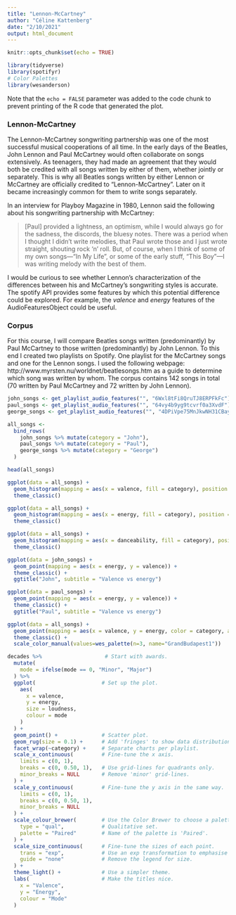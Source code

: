 ```yaml
---
title: "Lennon-McCartney"
author: "Céline Kattenberg"
date: "2/10/2021"
output: html_document
---
```


```r
knitr::opts_chunk$set(echo = TRUE)
```

```r
library(tidyverse)
library(spotifyr)
# Color Palettes
library(wesanderson)
```

Note that the `echo = FALSE` parameter was added to the code chunk to prevent printing of the R code that generated the plot.

### Lennon-McCartney

The Lennon-McCartney songwriting partnership was one of the most successful musical cooperations of all time. In the early days of the Beatles, John Lennon and Paul McCartney would often collaborate on songs extensively. As teenagers, they had made an agreement that they would both be credited with all songs written by either of them, whether jointly or separately. This is why all Beatles songs written by either Lennon or McCartney are officially credited to "Lennon-McCartney". Later on it became increasingly common for them to write songs separately. 

In an interview for Playboy Magazine in 1980, Lennon said the following about his songwriting partnership with McCartney:

> [Paul] provided a lightness, an optimism, while I would always go for the sadness, the discords, the bluesy notes. There was a period when I thought I didn't write melodies, that Paul wrote those and I just wrote straight, shouting rock 'n' roll. But, of course, when I think of some of my own songs—"In My Life", or some of the early stuff, "This Boy"—I was writing melody with the best of them.
  
I would be curious to see whether Lennon's characterization of the differences between his and McCartney's songwriting styles is accurate. The spotify API provides some features by which this potential difference could be explored. For example, the *valence* and *energy* features of the AudioFeaturesObject could be useful.

### Corpus

For this course, I will compare Beatles songs written (predominantly) by Paul McCartney to those written (predominantly) by John Lennon. To this end I created two playlists on Spotify. One playlist for the McCartney songs and one for the Lennon songs. I used the following webpage: http://www.myrsten.nu/worldnet/beatlesongs.htm as a guide to determine which song was written by whom. The corpus contains 142 songs in total (70 written by Paul McCartney and 72 written by John Lennon).

```r
john_songs <- get_playlist_audio_features("", "6Wxl8tFi8QruTJ8ERPFkFc")
paul_songs <- get_playlist_audio_features("", "64vy4b9yg9tcvrf0a3XvdF")
george_songs <- get_playlist_audio_features("", "4DPiVpe75MnJkwNH31CBay")
```

```r
all_songs <- 
  bind_rows(
    john_songs %>% mutate(category = "John"),
    paul_songs %>% mutate(category = "Paul"),
    george_songs %>% mutate(category = "George")
  )

head(all_songs)
```

```r
ggplot(data = all_songs) + 
  geom_histogram(mapping = aes(x = valence, fill = category), position = "dodge", binwidth = 0.05) +
  theme_classic()

ggplot(data = all_songs) + 
  geom_histogram(mapping = aes(x = energy, fill = category), position = "dodge", binwidth = 0.05) +
  theme_classic()

ggplot(data = all_songs) + 
  geom_histogram(mapping = aes(x = danceability, fill = category), position = "dodge", binwidth = 0.05) +
  theme_classic()
```




```r
ggplot(data = john_songs) + 
  geom_point(mapping = aes(x = energy, y = valence)) +
  theme_classic() +
  ggtitle("John", subtitle = "Valence vs energy")

ggplot(data = paul_songs) + 
  geom_point(mapping = aes(x = energy, y = valence)) + 
  theme_classic() +
  ggtitle("Paul", subtitle = "Valence vs energy")

ggplot(data = all_songs) + 
  geom_point(mapping = aes(x = valence, y = energy, color = category, alpha = 1, size = loudness)) +
  theme_classic() + 
  scale_color_manual(values=wes_palette(n=3, name="GrandBudapest1"))
```

```r
decades %>%                    # Start with awards.
  mutate(
    mode = ifelse(mode == 0, "Minor", "Major")
  ) %>%
  ggplot(                     # Set up the plot.
    aes(
      x = valence,
      y = energy,
      size = loudness,
      colour = mode
    )
  ) +
  geom_point() +              # Scatter plot.
  geom_rug(size = 0.1) +      # Add 'fringes' to show data distribution. 
  facet_wrap(~category) +     # Separate charts per playlist.
  scale_x_continuous(         # Fine-tune the x axis.
    limits = c(0, 1),
    breaks = c(0, 0.50, 1),   # Use grid-lines for quadrants only.
    minor_breaks = NULL       # Remove 'minor' grid-lines.
  ) +
  scale_y_continuous(         # Fine-tune the y axis in the same way.
    limits = c(0, 1),
    breaks = c(0, 0.50, 1),
    minor_breaks = NULL
  ) +
  scale_colour_brewer(        # Use the Color Brewer to choose a palette.
    type = "qual",            # Qualitative set.
    palette = "Paired"        # Name of the palette is 'Paired'.
  ) +
  scale_size_continuous(      # Fine-tune the sizes of each point.
    trans = "exp",            # Use an exp transformation to emphasise loud.
    guide = "none"            # Remove the legend for size.
  ) +
  theme_light() +             # Use a simpler theme.
  labs(                       # Make the titles nice.
    x = "Valence",
    y = "Energy",
    colour = "Mode"
  )
```


